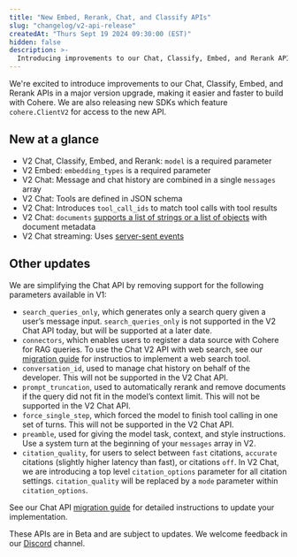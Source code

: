 ```yaml
---
title: "New Embed, Rerank, Chat, and Classify APIs"
slug: "changelog/v2-api-release"
createdAt: "Thurs Sept 19 2024 09:30:00 (EST)"
hidden: false
description: >-
  Introducing improvements to our Chat, Classify, Embed, and Rerank APIs in a major version upgrade, making it easier and faster to build with Cohere.
---
```

We're excited to introduce improvements to our Chat, Classify, Embed, and Rerank APIs in a major version upgrade, making it easier and faster to build with Cohere. We are also releasing new SDKs which feature `cohere.ClientV2` for access to the new API. 

## New at a glance
* V2 Chat, Classify, Embed, and Rerank: `model` is a required parameter
* V2 Embed: `embedding_types` is a required parameter
* V2 Chat: Message and chat history are combined in a single `messages` array
* V2 Chat: Tools are defined in JSON schema
* V2 Chat: Introduces `tool_call_ids` to match tool calls with tool results
* V2 Chat: `documents` [supports a list of strings or a list of objects](/v2/docs/migrating-v1-to-v2#documents) with document metadata
* V2 Chat streaming: Uses [server-sent events](/v2/docs/migrating-v1-to-v2#streaming)

## Other updates
We are simplifying the Chat API by removing support for the following parameters available in V1:
* `search_queries_only`, which generates only a search query given a user’s message input. `search_queries_only` is not supported in the V2 Chat API today, but will be supported at a later date. 
* `connectors`, which enables users to register a data source with Cohere for RAG queries. To use the Chat V2 API with web search, see our [migration guide](/v2/docs/migrating-v1-to-v2#) for instructios to implement a web search tool.
* `conversation_id`, used to manage chat history on behalf of the developer. This will not be supported in the V2 Chat API.
* `prompt_truncation`, used to automatically rerank and remove documents if the query did not fit in the model’s context limit. This will not be supported in the V2 Chat API.
* `force_single_step`, which forced the model to finish tool calling in one set of turns. This will not be supported in the V2 Chat API.
* `preamble`, used for giving the model task, context, and style instructions. Use a system turn at the beginning of your `messages` array in V2.
* `citation_quality`, for users to select between `fast` citations, `accurate` citations (slightly higher latency than fast), or citations `off`. In V2 Chat, we are introducing a top level `citation_options` parameter for all citation settings. `citation_quality` will be replaced by a `mode` parameter within `citation_options`.


See our Chat API [migration guide](/v2/docs/migrating-v1-to-v2) for detailed instructions to update your implementation.


These APIs are in Beta and are subject to updates. We welcome feedback in our [Discord](https://discord.com/invite/co-mmunity) channel.

